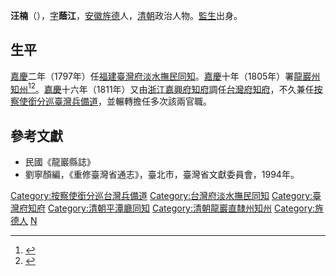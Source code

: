 '''汪楠'''（{{bd|1755年||1820年|catIdx=W汪}}），[[表字|字]]'''蔭江'''，[[安徽|安徽]][[旌德|旌德]]人，[[清朝|清朝]]政治人物。[[監生|監生]]出身。

== 生平 ==
[[嘉慶|嘉慶]]二年（1797年）任[[福建|福建]][[臺灣府淡水撫民同知|臺灣府淡水撫民同知]]。[[嘉慶|嘉慶]]十年（1805年）署[[龍巖州|龍巖州]][[知州|知州]]<ref>{{cite book|author=编纂委员会|title=《福建省情资料库》|year=2001年|publisher=福建省地方志编纂委员会|location=福建|isbn=}}</ref><ref>{{Cite book|title=龙岩地区志 下|last=福建省龙岩地区地方志编纂委员会编；林金禄（兼职）总编；曾文明（兼职）第一副总编；张东民（专职）常务副总编；张惟（兼职），熊寒江（聘任），王德瑞（聘任）副总编|publisher=[[上海人民出版社|上海人民出版社]]|location=上海|pages=930}}</ref>。[[嘉慶|嘉慶]]十六年（1811年）又由[[浙江|浙江]][[嘉興府|嘉興府]][[知府|知府]]調任[[台灣府知府|台灣府知府]]，不久兼任[[按察使銜分巡臺灣兵備道|按察使銜分巡臺灣兵備道]]，並輾轉擔任多次該兩官職。

==參考文獻==
*民國《龍巖縣誌》
*劉寧顏編，《重修臺灣省通志》，臺北市，臺灣省文獻委員會，1994年。

{{start box}}
{{s-off}}
{{s-before|[[何茹連|何茹連]]}}
{{s-title|[[臺灣府淡水撫民同知|臺灣府淡水撫民同知]]|1797年上任}}
{{s-after|[[李明心|李明心]]}}
{{s-before|[[房永清|房永清]]}}
{{s-title|[[龍巖州|龍巖州]][[知州|知州]]|[[嘉慶|嘉慶]]十年－十一年<br />（1805－1806年）}}
{{s-after|[[周光緒|周光緒]]}}
{{s-before|[[徐汝瀾|徐汝瀾]]}}
{{s-title|[[臺灣府知府|臺灣府知府]]|1811年上任}}
{{s-after|[[楊廷理|楊廷理]]}}
{{s-before|[[楊廷理|楊廷理]]}}
{{s-title|[[臺灣府知府|臺灣府知府]]|1812年上任}}
{{s-after|[[鄭佐廷|鄭佐廷]]}}
{{s-before|[[張志緒|張志緒]]}}
{{s-title|[[按察使銜分巡臺灣兵備道|按察使銜分巡臺灣兵備道]]|1811年上任}}
{{s-after|[[羅奇瑜|羅奇瑜]]}}
{{s-before|[[羅奇瑜|羅奇瑜]]}}
{{s-title|[[按察使銜分巡臺灣兵備道|按察使銜分巡臺灣兵備道]]|1817年上任}}
{{s-after|[[蓋方泌|蓋方泌]]}}
{{s-before|[[蓋方泌|蓋方泌]]}}
{{s-title|[[按察使銜分巡臺灣兵備道|按察使銜分巡臺灣兵備道]]|1819年上任}}
{{s-after|[[蓋方泌|蓋方泌]]}}
{{end box}}
{{臺灣統治者}}

[[Category:按察使銜分巡台灣兵備道|Category:按察使銜分巡台灣兵備道]]
[[Category:台灣府淡水撫民同知|Category:台灣府淡水撫民同知]]
[[Category:臺灣府知府|Category:臺灣府知府]]
[[Category:清朝平潭廳同知|Category:清朝平潭廳同知]]
[[Category:清朝龍巖直隸州知州|Category:清朝龍巖直隸州知州]]
[[Category:旌德人|Category:旌德人]]
[[Category:汪姓|N]]
